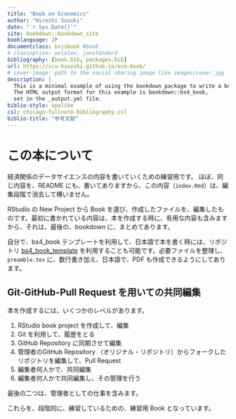 ```yaml
--- 
title: "Book on Economics"
author: "Hiroshi Suzuki"
date: "`r Sys.Date()`"
site: bookdown::bookdown_site
booklanguage: JP
documentclass: bxjsbook #book
# classoption: xelatex, ja=standard
bibliography: [book.bib, packages.bib]
url: https://icu-hsuzuki.github.io/eco-book/
# cover-image: path to the social sharing image like images/cover.jpg
description: |
  This is a minimal example of using the bookdown package to write a book.
  The HTML output format for this example is bookdown::bs4_book,
  set in the _output.yml file.
biblio-style: apalike
csl: chicago-fullnote-bibliography.csl
biblio-title: "参考文献"
---
```

# この本について

経済関係のデータサイエンスの内容を書いていくための練習用です。
ほぼ、同じ内容を、README にも、書いてありますから、この内容（`index.Rmd`）は、編集段階で消去して構いません。

RStudio の New Project から Book を選び、作成したファイルを、編集したものです。最初に書かれている内容は、本を作成する時に、有用な内容も含みますから、それは、最後の、bookdown に、まとめてあります。

自分で、bs4_book テンプレートを利用して、日本語で本を書く時には、リポジトリ [
bs4_book_template](https://github.com/icu-hsuzuki/bs4_book_template) を利用することも可能です。必要ファイルを整理し、`preamble.tex` に、数行書き加え、日本語で、PDF も作成できるようにしてあります。

## Git-GitHub-Pull Request を用いての共同編集

本を作成するには、いくつかのレベルがあります。

1. RStudio book project を作成して、編集
2. Git を利用して、履歴をとる
3. GitHub Repository に同期させて編集
4. 管理者のGitHub Repository （オリジナル・リポジトリ）からフォークしたリポジトリを編集して、Pull Request
5. 編集者何人かで、共同編集
6. 編集者何人かで共同編集し、その管理を行う

最後の二つは、管理者としての仕事を含みます。

これらを、段階的に、練習しているための、練習用 Book となっています。
